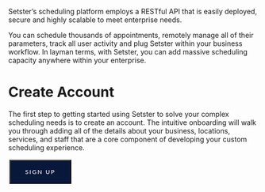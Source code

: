 Setster’s scheduling platform employs a RESTful API that is easily deployed, secure and highly scalable to meet enterprise needs.

You can schedule thousands of appointments, remotely manage all of their parameters, track all user activity and plug Setster within your business workflow. In layman terms, with Setster, you can add massive scheduling capacity anywhere within your enterprise.


# Create Account
The first step to getting started using Setster to solve your complex scheduling needs is to create an account. The intuitive onboarding will walk you through adding all of the details about your business, locations, services, and staff that are a core component of developing your custom scheduling experience.


<button name="button" onclick="window.location.href='https://www.setster.com/onboarding/personal'" style="position: relative;
  z-index: 3;
  overflow: hidden;
  padding: 15px 30px;
  border-radius: 0px;
  background-color: #07183b;
  font-family: Lato, sans-serif;
  color: #fff;
  font-size: 12px;
  font-weight: 500;
  letter-spacing: 2px;
  text-decoration: none;
  text-transform: uppercase; margin: 2px;">Sign Up</button>
